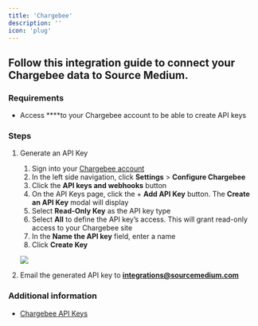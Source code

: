 ```yaml
---
title: 'Chargebee'
description: ''
icon: 'plug'
---
```


## Follow this integration guide to connect your Chargebee data to Source Medium.

### Requirements

- Access ****to your Chargebee account to be able to create API keys

### Steps

1. Generate an API Key
    1. Sign into your [Chargebee account](https://app.chargebee.com/login)
    2. In the left side navigation, click **Settings** > **Configure Chargebee**
    3. Click the **API keys and webhooks** button
    4. On the API Keys page, click the + **Add API Key** button. The **Create an API Key** modal will display
    5. Select **Read-Only Key** as the API key type
    6. Select **All** to define the API key’s access. This will grant read-only access to your Chargebee site
    7. In the **Name the API key** field, enter a name
    8. Click **Create Key**
    
    ![](/images/article-imgs/chargebee-integration/Untitled.png)
    
2. Email the generated API key to **integrations@sourcemedium.com**

### Additional information

- [Chargebee API Keys](https://www.chargebee.com/docs/2.0/api_keys.html)